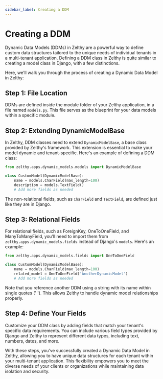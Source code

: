 ```yaml
---
sidebar_label: Creating a DDM
---
```


# Creating a DDM

Dynamic Data Models (DDMs) in Zelthy are a powerful way to define custom data structures tailored to the unique needs of individual tenants in a multi-tenant application. Defining a DDM class in Zelthy is quite similar to creating a model class in Django, with a few distinctions.

Here, we'll walk you through the process of creating a Dynamic Data Model in Zelthy:

## Step 1: File Location

DDMs are defined inside the module folder of your Zelthy application, in a file named `models.py`. This file serves as the blueprint for your data models within a specific module.

## Step 2: Extending DynamicModelBase

In Zelthy, DDM classes need to extend `DynamicModelBase`, a base class provided by Zelthy's framework. This extension is essential to make your model dynamic and tenant-specific. Here's an example of defining a DDM class:

```python
from zelthy.apps.dynamic_models.models import DynamicModelBase

class CustomModel(DynamicModelBase):
    name = models.CharField(max_length=100)
    description = models.TextField()
    # Add more fields as needed
```

The non-relational fields, such as `CharField` and `TextField`, are defined just like they are in Django.

## Step 3: Relational Fields

For relational fields, such as ForeignKey, OneToOneField, and ManyToManyField, you'll need to import them from `zelthy.apps.dynamic_models.fields` instead of Django's `models`. Here's an example:

```python
from zelthy.apps.dynamic_models.fields import OneToOneField

class CustomModel(DynamicModelBase):
    name = models.CharField(max_length=100)
    related_model = OneToOneField('AnotherDynamicModel')
    # Add more fields as needed
```

Note that you reference another DDM using a string with its name within single quotes (' '). This allows Zelthy to handle dynamic model relationships properly.

## Step 4: Define Your Fields

Customize your DDM class by adding fields that match your tenant's specific data requirements. You can include various field types provided by Django and Zelthy to represent different data types, including text, numbers, dates, and more.

With these steps, you've successfully created a Dynamic Data Model in Zelthy, allowing you to have unique data structures for each tenant within your multi-tenant application. This flexibility empowers you to meet the diverse needs of your clients or organizations while maintaining data isolation and security.